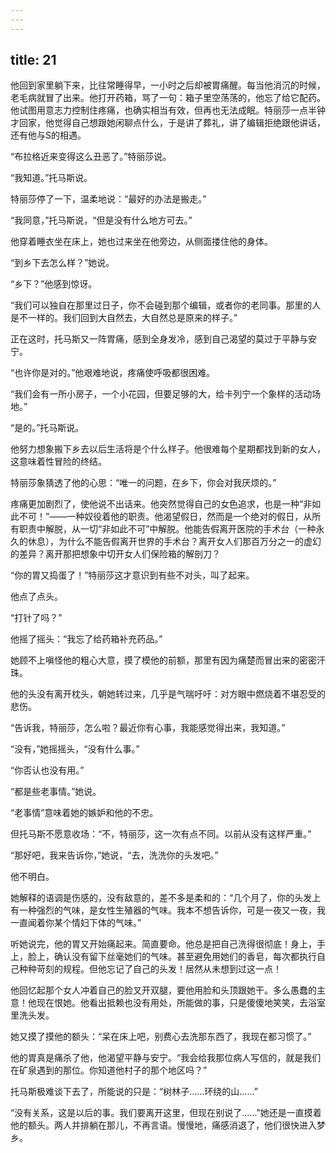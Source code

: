 ```yaml
---
---
---
```

title: 21
---



他回到家里躺下来，比往常睡得早，一小时之后却被胃痛醒。每当他消沉的时候，老毛病就冒了出来。他打开药箱，骂了一句：箱子里空荡荡的，他忘了给它配药。他试图用意志力控制住疼痛，也确实相当有效，但再也无法成眠。特丽莎一点半钟才回家，他觉得自己想跟她闲聊点什么，于是讲了葬礼，讲了编辑拒绝跟他讲话，还有他与S的相遇。

“布拉格近来变得这么丑恶了。”特丽莎说。

“我知道。”托马斯说。

特丽莎停了一下，温柔地说：“最好的办法是搬走。”

“我同意，”托马斯说，“但是没有什么地方可去。”

他穿着睡衣坐在床上，她也过来坐在他旁边，从侧面搂住他的身体。

“到乡下去怎么样？”她说。

“乡下？”他感到惊讶。

“我们可以独自在那里过日子，你不会碰到那个编辑，或者你的老同事。那里的人是不一样的。我们回到大自然去，大自然总是原来的样子。”

正在这时，托马斯又一阵胃痛，感到全身发冷，感到自己渴望的莫过于平静与安宁。

“也许你是对的。”他艰难地说，疼痛使呼吸都很困难。

“我们会有一所小房子，一个小花园，但要足够的大，给卡列宁一个象样的活动场地。”

“是的。”托马斯说。

他努力想象搬下乡去以后生活将是个什么样子。他很难每个星期都找到新的女人，这意味着性冒险的终结。

特丽莎象猜透了他的心思：“唯一的问题，在乡下，你会对我厌烦的。”

疼痛更加剧烈了，使他说不出话来。他突然觉得自己的女色追求，也是一种“非如此不可！”——一种奴役着他的职责。他渴望假日，然而是一个绝对的假日，从所有职责中解脱，从一切“非如此不可”中解脱。他能告假离开医院的手术台（一种永久的休息），为什么不能告假离开世界的手术台？离开女人们那百万分之一的虚幻的差异？离开那把想象中切开女人们保险箱的解剖刀？

“你的胃又捣蛋了！”特丽莎这才意识到有些不对头，叫了起来。

他点了点头。

“打针了吗？”

他摇了摇头：“我忘了给药箱补充药品。”

她顾不上嗔怪他的粗心大意，摸了模他的前额，那里有因为痛楚而冒出来的密密汗珠。

他的头没有离开枕头，朝她转过来，几乎是气喘吁吁：对方眼中燃烧着不堪忍受的悲伤。

“告诉我，特丽莎，怎么啦？最近你有心事，我能感觉得出来，我知道。”

“没有，”她摇摇头，“没有什么事。”

“你否认也没有用。”

“都是些老事情。”她说。

“老事情”意味着她的嫉妒和他的不忠。

但托马斯不愿意收场：“不，特丽莎，这一次有点不同。以前从没有这样严重。”

“那好吧，我来告诉你，”她说，“去，洗洗你的头发吧。”

他不明白。

她解释的语调是伤感的，没有敌意的，差不多是柔和的：“几个月了，你的头发上有一种强烈的气味，是女性生殖器的气味。我本不想告诉你，可是一夜又一夜，我一直闻着你某个情妇下体的气味。”

听她说完，他的胃又开始痛起来。简直要命。他总是把自己洗得很彻底！身上，手上，脸上，确认没有留下丝毫她们的气味。甚至避免用她们的香皂，每次都执行自己种种苛刻的规程。但他忘记了自己的头发！居然从未想到过这一点！

他回忆起那个女人冲着自己的脸叉开双腿，要他用脸和头顶跟她干。多么愚蠢的主意！他现在恨她。他看出抵赖也没有用处，所能做的事，只是傻傻地笑笑，去浴室里洗头发。

她又摸了摸他的额头：“呆在床上吧，别费心去洗那东西了，我现在都习惯了。”

他的胃真是痛杀了他，他渴望平静与安宁。“我会给我那位病人写信的，就是我们在矿泉遇到的那位。你知道他村子的那个地区吗？”

托马斯极难谈下去了，所能说的只是：“树林子……环绕的山……”

“没有关系，这是以后的事。我们要离开这里，但现在别说了……”她还是一直摸着他的额头。两人并排躺在那儿，不再言语。慢慢地，痛感消退了，他们很快进入梦乡。